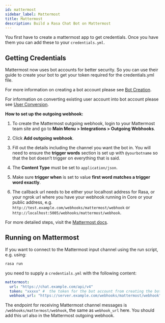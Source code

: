 ```yaml
---
id: mattermost
sidebar_label: Mattermost
title: Mattermost
description: Build a Rasa Chat Bot on Mattermost
---
```


You first have to create a mattermost app to get credentials.
Once you have them you can add these to your `credentials.yml`.

## Getting Credentials

Mattermost now uses bot accounts for better security.  So you can use their guide to create
your bot to get your token required for the credentials.yml file.

For more information on creating a bot account please see
[Bot Creation](https://docs.mattermost.com/developer/bot-accounts.html#bot-account-creation).

For information on converting existing user account into bot account please see
[User Conversion](https://docs.mattermost.com/developer/bot-accounts.html#how-do-i-convert-an-existing-account-to-a-bot-account).

**How to set up the outgoing webhook:**

1. To create the Mattermost outgoing webhook, login to your Mattermost
   team site and go to **Main Menu > Integrations > Outgoing Webhooks**.

2. Click **Add outgoing webhook**.

3. Fill out the details including the channel you want the bot in.
   You will need to ensure the **trigger words** section is set up
   with `@yourbotname` so that the bot doesn’t trigger on everything
   that is said.

4. The **Content Type** must be set to `application/json`.

5. Make sure **trigger when** is set to value
   **first word matches a trigger word exactly**.

6. The callback url needs to be either your localhost address for Rasa, or your ngrok url where you
   have your webhook running in Core or your public address, e.g.
   `http://test.example.com/webhooks/mattermost/webhook` or `http://localhost:5005/webhooks/mattermost/webhook`.

For more detailed steps, visit the
[Mattermost docs](https://docs.mattermost.com/guides/developer.html).

## Running on Mattermost

If you want to connect to the Mattermost input channel using the
run script, e.g. using:

```bash
rasa run
```

you need to supply a `credentials.yml` with the following content:

```yaml
mattermost:
  url: "https://chat.example.com/api/v4"
  token: "xxxxx" #  the token for the bot account from creating the bot step.
  webhook_url: "https://server.example.com/webhooks/mattermost/webhook"
```

The endpoint for receiving Mattermost channel messages
is `/webhooks/mattermost/webhook`, the same as `webhook_url` here. You should
add this url also in the Mattermost outgoing webhook.
